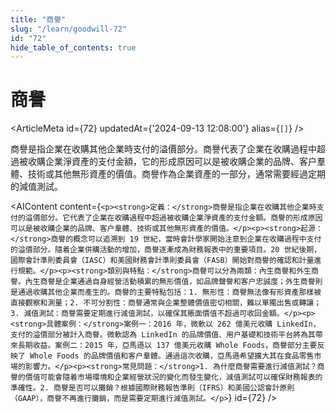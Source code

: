 ```yaml
---
title: "商譽"
slug: "/learn/goodwill-72"
id: "72"
hide_table_of_contents: true
---
```



# 商譽

<ArticleMeta id={72} updatedAt={'2024-09-13 12:08:00'} alias={`[]`} />
<div className='border-solid border-b border-t-0 my-4 border-[var(--ifm-color-gray-300)]' />

商譽是指企業在收購其他企業時支付的溢價部分。商譽代表了企業在收購過程中超過被收購企業淨資產的支付金額，它的形成原因可以是被收購企業的品牌、客户羣體、技術或其他無形資產的價值。商譽作為企業資產的一部分，通常需要經過定期的減值測試。

<AIContent content={`<p><strong>定義：</strong>商譽是指企業在收購其他企業時支付的溢價部分。它代表了企業在收購過程中超過被收購企業淨資產的支付金額。商譽的形成原因可以是被收購企業的品牌、客户羣體、技術或其他無形資產的價值。</p><p><strong>起源：</strong>商譽的概念可以追溯到 19 世紀，當時會計學家開始注意到企業在收購過程中支付的溢價部分。隨着企業併購活動的增加，商譽逐漸成為財務報表中的重要項目。20 世紀後期，國際會計準則委員會（IASC）和美國財務會計準則委員會（FASB）開始對商譽的確認和計量進行規範。</p><p><strong>類別與特點：</strong>商譽可以分為兩類：內生商譽和外生商譽。內生商譽是企業通過自身經營活動積累的無形價值，如品牌聲譽和客户忠誠度；外生商譽則是通過收購其他企業而產生的。商譽的主要特點包括：1. 無形性：商譽無法像有形資產那樣被直接觀察和測量；2. 不可分割性：商譽通常與企業整體價值密切相關，難以單獨出售或轉讓；3. 減值測試：商譽需要定期進行減值測試，以確保其賬面價值不超過可收回金額。</p><p><strong>具體案例：</strong>案例一：2016 年，微軟以 262 億美元收購 LinkedIn，支付的溢價部分被計入商譽。微軟認為 LinkedIn 的品牌價值、用户基礎和技術平台將為其帶來長期收益。案例二：2015 年，亞馬遜以 137 億美元收購 Whole Foods，商譽部分主要反映了 Whole Foods 的品牌價值和客户羣體。通過這次收購，亞馬遜希望擴大其在食品零售市場的影響力。</p><p><strong>常見問題：</strong>1. 為什麼商譽需要進行減值測試？商譽的價值可能會隨着市場環境和企業經營狀況的變化而發生變化，減值測試可以確保財務報表的準確性。2. 商譽是否可以攤銷？根據國際財務報告準則（IFRS）和美國公認會計原則（GAAP），商譽不再進行攤銷，而是需要定期進行減值測試。</p>`} id={72} />
